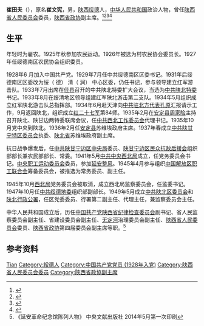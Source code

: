 '''崔田夫'''（{{bd|1902年|11月|1978年|11月17日}}），原名'''崔文宪'''，男，[[陕西|陕西]][[绥德|绥德]]人，[[中华人民共和国|中华人民共和国]]政治人物，曾任[[陕西省人民委员会|陕西省人民委员会]]委员，[[陕西省政协|陕西省政协]]副主席。<ref>{{Cite book|title=中国抗日战争大辞典|author=刘建业主编; 李良志, 陈之中副主编|publisher=北京燕山出版社|year=1997|isbn=|location=北京|pages=}}</ref><ref>{{Cite book|title=中国抗日战争人物大词典|author=刘景泉主编; 沈久泉, 王凯捷, 李卓副主编|publisher=天津大学出版社|year=1999|isbn=|location=|pages=}}</ref><ref>{{Cite book|title=中共陕西历史简明辞典|author=中共陕西省委党史研究室编; 李彬, 王克荣主编; 姚文琦副主编|publisher=陕西人民出版社|year=2000|isbn=|location=西安|pages=}}</ref><ref>{{Cite web|title=革命前辈崔田夫|url=http://taihangsummit.com/%E9%9D%A9%E5%91%BD%E5%89%8D%E8%BE%88%E5%B4%94%E7%94%B0%E5%A4%AB/|accessdate=2020-07-20|work=太行英雄|archive-date=2020-07-20|archive-url=https://web.archive.org/web/20200720211817/http://taihangsummit.com/%e9%9d%a9%e5%91%bd%e5%89%8d%e8%be%88%e5%b4%94%e7%94%b0%e5%a4%ab/|dead-url=no}}</ref>
==生平==
年轻时为雇农。1925年秋参加农民运动。1926年被选为村农民协会委员长。1927年任绥德南区农民协会组织委员。

1928年6 月加入中国共产党。1929年7月任中共绥德南区区委书记。1931年后绥德南区区委改为绥（ 德） 清（ 涧） 中心区委，仍任书记，参与领导建立红军游击队。1933年7月出席在[[佳县|佳县]]召开的中共陕北特委扩大会议，当选为[[中共陕北特委|中共陕北特委]]书记。1933年8月在绥清地区领导组建红军陕北游击第二支队。1934年5月组织成立红军陕北游击队总指挥部。1934年6月赴天津向[[中共驻北方代表|中共驻北方代表]][[孔原|孔原]]汇报请示工作，9月返回陕北，组织成立[[红二十七军|红二十七军]]第84师。1935年2月在[[子长市|安定县]][[周家硷镇|周家睑]]主持召开陕北、陕甘边两特委联席会议，任[[中共西北工作委员会|中共西北工作委员会]]代理书记。1935年10月党中央到陕北。1936年2月任[[安定县|安定县]]苏维埃政府主席。1937年春成立[[中共陕甘宁特区委员会|中共陕甘宁特区委员会]]执委、[[陕北省|陕北省]]苏维埃政府副主席。

抗日战争爆发后，任[[中共陕甘宁边区中央局|中共陕甘宁边区中央局]]委员、[[陕甘宁边区民众抗敌后援会|陕甘宁边区民众抗敌后援会]]组织部部长兼农民部部长、常委。1941年5月[[中共中央西北局|中共中央西北局]]成立，任党务委员会书记。[[中共中央职工运动委员会|中央职工运动委员会]]委员，参加[[延安整风|延安整风]]。1945年4月参与组织[[中国解放区职工联合会|中国解放区职工联合会]]筹备委员会，被推选为常务委员、副主任。

1945年10月[[西北局|西北局]]党务委员会被取消，成立西北局监察委员会，任监委书记。1947年10月任[[绥德专区|中共绥德地委]]组织部副部长。1949年5月成立[[陕北区|中共陕北区委员会]]和[[陕北行政公署|陕北行政公署]]，任区党委委员、行署第二副主任、代理主任，兼监察委员会主任。

中华人民共和国成立后，历任[[中国共产党陕西省纪律检查委员会|中国共产党陕西省纪律检查委员会]]副书记、省人民监察委员会副主任、省建设委员会副主任、[[無定河|无定河]]治理委员会副主任、[[陕西省人民委员会|陕西省人民委员会]]委员、[[陕西省政协|陕西省政协]]第四届委员会副主席等职。<ref>《延安革命纪念馆陈列人物》 中央文献出版社 2014年5月第一次印刷</ref>

== 参考资料 ==
{{reflist}}


{{Authority control}}
{{DEFAULTSORT:Cui崔}}
[[Category:崔姓|Tian]]
[[Category:綏德人|Category:綏德人]]
[[Category:中国共产党党员_(1928年入党)|Category:中国共产党党员 (1928年入党)]]
[[Category:陕西省人民委员会委员|Category:陕西省人民委员会委员]]
[[Category:陝西省政協副主席|Category:陝西省政協副主席]]